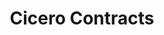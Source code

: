 ---
title: "Cicero Contracts"
description: "List of deployed contracts by network"
sidebarTitle: "Contracts"
icon: "satellite-dish"
---